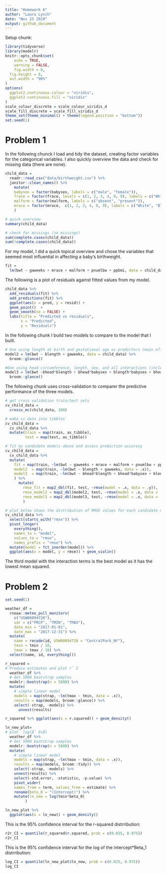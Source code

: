 ```yaml
---
title: "Homework 6"
author: "Laura Lynch"
date: "Nov 25 2019"
output: github_document
---
```


Setup chunk:
```r
library(tidyverse)
library(modelr)
knitr::opts_chunk$set(
	echo = TRUE,
	warning = FALSE,
	fig.width = 8, 
  fig.height = 6,
  out.width = "90%"
)
options(
  ggplot2.continuous.colour = "viridis",
  ggplot2.continuous.fill = "viridis"
)
scale_colour_discrete = scale_colour_viridis_d
scale_fill_discrete = scale_fill_viridis_d
theme_set(theme_minimal() + theme(legend.position = "bottom"))
set.seed(1)
```

# Problem 1

In the following chunck I load and tidy the dataset, creating factor variables for the categorical variables. I also quickly overview the data and check for missing data (there are none).
```r
child_data = 
  readr::read_csv("data/birthweight.csv") %>%
  janitor::clean_names() %>%
    mutate(
    babysex = factor(babysex, labels = c("male", "female")),
    frace = factor(frace, levels = c(1, 2, 3, 4, 8, 9), labels = c("White", "Black", "Asian"," Puerto Rican", "Other", "Unknown")),
    malform = factor(malform, labels = c("absent", "present")),
    mrace = factor(mrace,  c(1, 2, 3, 4, 8, 9), labels = c("White", "Black", "Asian"," Puerto Rican", "Other", "Unknown"))
    )

# quick overview
summary(child_data)

# check for missings (no missings)
sum(complete.cases(child_data))
sum(!complete.cases(child_data))
```
For my model, I did a quick topical overview and chose the variables that seemed most influential in affecting a baby's birthweight.
```r
fit =
  lm(bwt ~ gaweeks + mrace + malform + pnumlbw + ppbmi, data = child_data) 
```

The following is a plot of residuals against fitted values from my model.
```r
child_data %>%
  add_residuals(fit) %>%
  add_predictions(fit) %>%
  ggplot(aes(x = pred, y = resid)) + 
  geom_point()  + 
  geom_smooth(se = FALSE) + 
  labs(title = "Predicted vs residuals", 
       x = "Predicted", 
       y = "Residuals")
```

In the following chunk I build two models to compare to the model that I built.
```r
# One using length at birth and gestational age as predictors (main effects only)
model2 = lm(bwt ~ blength + gaweeks, data = child_data) %>%
  broom::glance()

#One using head circumference, length, sex, and all interactions (including the three-way interaction) between these
model3 = lm(bwt ~bhead*blength + bhead*babysex + blength*babysex + bhead*blength*babysex , data = child_data) %>%
  broom::glance()

```

The following chunk uses cross-validation to comparer the predictive performance of the three models.
```r
# get cross validation train/test sets
cv_child_data = 
  crossv_mc(child_data, 100) 

# make cv data into tibbles
cv_child_data =
  cv_child_data %>% 
  mutate(train = map(train, as_tibble),
         test = map(test, as_tibble))
```

```r
# fit my candidate models above and assess prediction accuracy
cv_child_data =
  cv_child_data %>% 
  mutate(
    fit = map(train, ~lm(bwt ~ gaweeks + mrace + malform + pnumlbw + ppbmi, data = .x)),
    model2  = map(train, ~lm(bwt ~ blength + gaweeks, data = .x)),
    model3  = map(train, ~lm(bwt ~ bhead*blength + bhead*babysex + blength*babysex + bhead*blength*babysex, data = .x))
    ) %>%
      mutate(
        rmse_fit = map2_dbl(fit, test, ~rmse(model = .x, data = .y)),
        rmse_model2 = map2_dbl(model2, test, ~rmse(model = .x, data = .y)),
        rmse_model3 = map2_dbl(model3, test, ~rmse(model = .x, data = .y))
        )
```

```r
# plot below shows the distribution of RMSE values for each candidate model
cv_child_data %>% 
  select(starts_with("rmse")) %>% 
  pivot_longer(
    everything(),
    names_to = "model", 
    values_to = "rmse",
    names_prefix = "rmse") %>% 
  mutate(model = fct_inorder(model)) %>% 
  ggplot(aes(x = model, y = rmse)) + geom_violin()
```
The third model with the interaction terms is the best model as it has the lowest mean squared.



# Problem 2

```r
set.seed(1)

weather_df = 
  rnoaa::meteo_pull_monitors(
    c("USW00094728"),
    var = c("PRCP", "TMIN", "TMAX"), 
    date_min = "2017-01-01",
    date_max = "2017-12-31") %>%
  mutate(
    name = recode(id, USW00094728 = "CentralPark_NY"),
    tmin = tmin / 10,
    tmax = tmax / 10) %>%
  select(name, id, everything())

```

```r
r_squared =
# Produce estimates and plot r̂ 2
  weather_df %>% 
  # Get 5000 bootstrap samples
  modelr::bootstrap(n = 5000) %>% 
  mutate(
    # simple linear model
    models = map(strap, ~lm(tmax ~ tmin, data = .x)),
    results = map(models, broom::glance)) %>%
    select(-strap, -models) %>% 
      unnest(results) 

r_squared %>% ggplot(aes(x = r.squared)) + geom_density()
```

```r
ln_new_plot= 
# plot  log(β̂ 0∗β)
  weather_df %>% 
  # Get 5000 bootstrap samples
  modelr::bootstrap(n = 5000) %>% 
  mutate(
    # simple linear model
    models = map(strap, ~lm(tmax ~ tmin, data = .x)),
    results = map(models, broom::tidy)) %>%
    select(-strap, -models) %>% 
    unnest(results) %>%
    select(-std.error, -statistic, -p.value) %>% 
    pivot_wider(
    names_from = term, values_from = estimate) %>%
    rename(beta_0 = "(Intercept)") %>%
    mutate(ln_new = log(tmin*beta_0)
         ) 

ln_new_plot %>%
  ggplot(aes(x = ln_new)) + geom_density()

```

This is the 95% confidence interval for the r-squared distrribution:
```r
r2r_CI = quantile(r_squared$r.squared, prob = c(0.025, 0.975)) 
r2r_CI
```
This is the 95% confidence interval for the log of the intercept*Beta_1 distrribution:
```r
log_CI = quantile(ln_new_plot$ln_new, prob = c(0.025, 0.975)) 
log_CI
```


